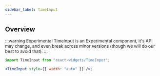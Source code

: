 ```yaml
---
sidebar_label: TimeInput
---
```



## Overview

:::warning Experimental
TimeInput is an Experimental component, it's API may change, and even break across
minor versions (though we will do our best to avoid that).
:::

```jsx live showImports
import TimeInput from "react-widgets/TimeInput";

<TimeInput style={{ width: "auto" }} />;
```

<PropsList props={TimeInputMetadata.props} />
